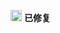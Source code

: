 [[File:Pictogram voting keep.svg|18px|alt=|link=]]&nbsp;<b>已修复</b><noinclude>
{{documentation}}
</noinclude>
